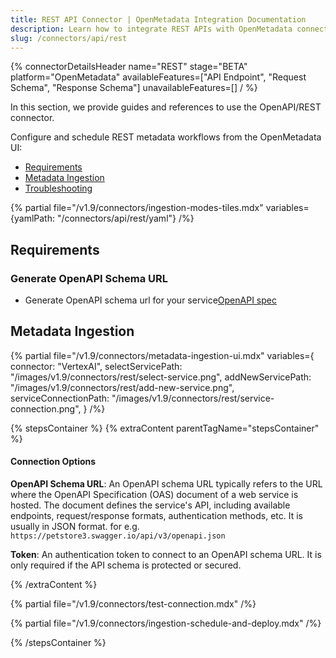 ```yaml
---
title: REST API Connector | OpenMetadata Integration Documentation
description: Learn how to integrate REST APIs with OpenMetadata connectors. Complete documentation, setup guides, and examples for seamless data source connections.
slug: /connectors/api/rest
---
```


{% connectorDetailsHeader
name="REST"
stage="BETA"
platform="OpenMetadata"
availableFeatures=["API Endpoint", "Request Schema", "Response Schema"]
unavailableFeatures=[]
/ %}

In this section, we provide guides and references to use the OpenAPI/REST connector.

Configure and schedule REST metadata workflows from the OpenMetadata UI:

- [Requirements](#requirements)
- [Metadata Ingestion](#metadata-ingestion)
- [Troubleshooting](/connectors/api/rest/troubleshooting)

{% partial file="/v1.9/connectors/ingestion-modes-tiles.mdx" variables={yamlPath: "/connectors/api/rest/yaml"} /%}

## Requirements

### Generate OpenAPI Schema URL

- Generate OpenAPI schema url for your service[OpenAPI spec](https://swagger.io/specification/#openapi-document)


## Metadata Ingestion

{% partial 
  file="/v1.9/connectors/metadata-ingestion-ui.mdx" 
  variables={
    connector: "VertexAI", 
    selectServicePath: "/images/v1.9/connectors/rest/select-service.png",
    addNewServicePath: "/images/v1.9/connectors/rest/add-new-service.png",
    serviceConnectionPath: "/images/v1.9/connectors/rest/service-connection.png",
} 
/%}

{% stepsContainer %}
{% extraContent parentTagName="stepsContainer" %}

#### Connection Options

**OpenAPI Schema URL**: 
An OpenAPI schema URL typically refers to the URL where the OpenAPI Specification (OAS) document of a web service is hosted. The document defines the service's API, including available endpoints, request/response formats, authentication methods, etc. It is usually in JSON format. for e.g. `https://petstore3.swagger.io/api/v3/openapi.json`

**Token**: An authentication token to connect to an OpenAPI schema URL. It is only required if the API schema is protected or secured.


{% /extraContent %}

{% partial file="/v1.9/connectors/test-connection.mdx" /%}


{% partial file="/v1.9/connectors/ingestion-schedule-and-deploy.mdx" /%}

{% /stepsContainer %}

